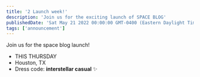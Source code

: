 ```yaml
---
title: '2 Launch week!'
description: 'Join us for the exciting launch of SPACE BLOG'
publishedDate: 'Sat May 21 2022 00:00:00 GMT-0400 (Eastern Daylight Time)'
tags: ['announcement']
---
```



Join us for the space blog launch!

- THIS THURSDAY
- Houston, TX
- Dress code: **interstellar casual** ✨

<WithScripts />
